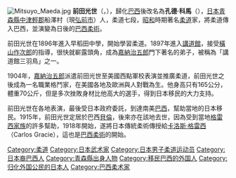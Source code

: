 {{Unreferenced |time=2009-04-19T04:44:09+00:00 }}
[[File:Mitsuyo_Maeda.jpg|thumb]]
'''前田光世'''（{{jpn|j=前田 光世|kn=まえだ みつよ|rm=Maeda Mitsuyo}}，{{bd|1878年|12月18日|1941年|11月28日|catIdx=M}}），歸化[[巴西|巴西]]後改名為'''孔德·科馬'''（{{lang-pt|Conde Koma}}），[[日本|日本]][[青森縣|青森縣]][[中津輕郡|中津輕郡]]船澤村（現[[弘前市|弘前市]]）人，柔道七段，[[昭和|昭和]]時期著名[[柔道|柔道]]家，將柔道傳入巴西，並演變為日後的[[巴西柔術|巴西柔術]]。

前田光世在1896年進入早稻田中學，開始學習柔道。1897年進入[[講道館|講道館]]，接受[[橫山作次郎|橫山作次郎]]的指導，很快就嶄露頭角，成為[[嘉納治五郎|嘉納治五郎]]門下著名的弟子，被稱為「講道館三羽鳥」之一。

1904年，[[嘉納治五郎|嘉納治五郎]]派遣前田光世至美國西點軍校表演並推廣柔道，前田光世之後成為一名職業格鬥家，在美國各地及歐洲與人對戰為生。他身高只有165公分，體重70公斤，但是多次挫敗身材比他高大的選手，得到日本移民的大力支持。

前田光世在各地表演，最後受日本政府委託，到達南美[[巴西|巴西]]，幫助當地的日本移民。1915年，前田光世定居於巴西[[貝倫_(巴西)|貝倫]]，後來亦在該地去世，因為受到當地[[格雷西家族|格雷西家族]]的許多幫助，1918年開始，遂將日本傳統柔術傳授給[[卡洛斯·格雷西|卡洛斯·格雷西]]（Carlos Gracie），這也是[[巴西柔術|巴西柔術]]的開始。

{{Authority control}}
{{DEFAULTSORT:Maeda Mitsuyo}}
[[Category:柔道|Category:柔道]]
[[Category:日本武术家|Category:日本武术家]]
[[Category:日本男子柔道运动员|Category:日本男子柔道运动员]]
[[Category:日本裔巴西人|Category:日本裔巴西人]]
[[Category:青森縣出身人物|Category:青森縣出身人物]]
[[Category:移民巴西的外国人|Category:移民巴西的外国人]]
[[Category:归化外国公民的日本人|Category:归化外国公民的日本人]]
[[Category:巴西柔术家|Category:巴西柔术家]]
{{Japan-sport-bio-stub}}